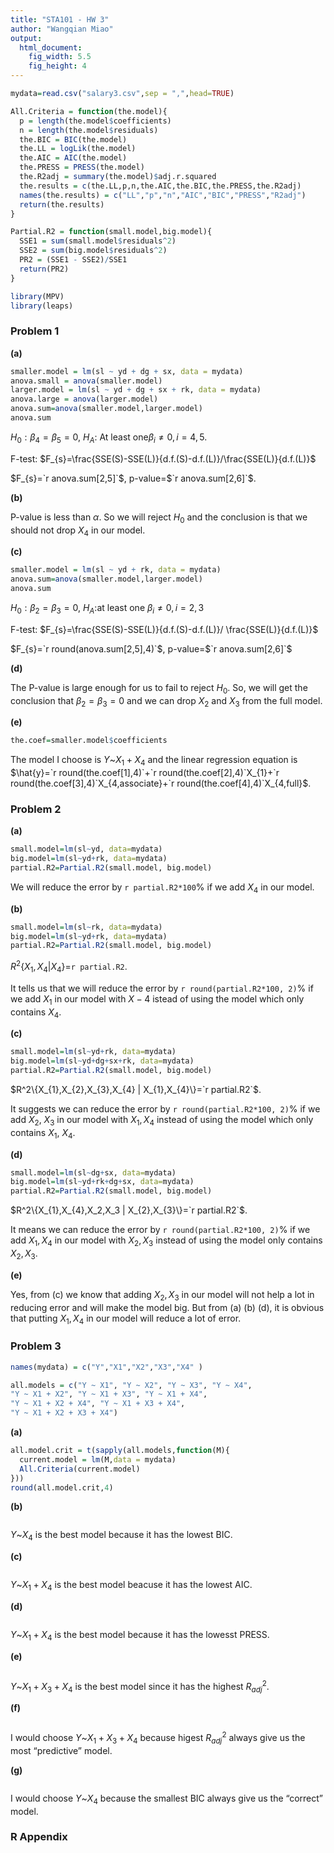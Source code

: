 ```yaml
---
title: "STA101 - HW 3"
author: "Wangqian Miao"
output:
  html_document:
    fig_width: 5.5
    fig_height: 4
---
```


```r
mydata=read.csv("salary3.csv",sep = ",",head=TRUE)
```
```r
All.Criteria = function(the.model){
  p = length(the.model$coefficients)
  n = length(the.model$residuals)
  the.BIC = BIC(the.model)
  the.LL = logLik(the.model)
  the.AIC = AIC(the.model)
  the.PRESS = PRESS(the.model)
  the.R2adj = summary(the.model)$adj.r.squared
  the.results = c(the.LL,p,n,the.AIC,the.BIC,the.PRESS,the.R2adj)
  names(the.results) = c("LL","p","n","AIC","BIC","PRESS","R2adj")
  return(the.results)
}
```

```r
Partial.R2 = function(small.model,big.model){
  SSE1 = sum(small.model$residuals^2)
  SSE2 = sum(big.model$residuals^2)
  PR2 = (SSE1 - SSE2)/SSE1
  return(PR2)
}
```
```r
library(MPV)
library(leaps)
```
### Problem 1
**(a)**
```r
smaller.model = lm(sl ~ yd + dg + sx, data = mydata)
anova.small = anova(smaller.model)
larger.model = lm(sl ~ yd + dg + sx + rk, data = mydata)
anova.large = anova(larger.model)
anova.sum=anova(smaller.model,larger.model)
anova.sum
```

$H_{0}: \beta_{4}=\beta_5=0$, $H_{A}:$ At least one$\beta_i\neq0, i=4,5$. 

F-test: $F_{s}=\frac{SSE(S)-SSE(L)}{d.f.(S)-d.f.(L)}/\frac{SSE(L)}{d.f.(L)}$  

$F_{s}=`r anova.sum[2,5]`$, p-value=$`r anova.sum[2,6]`$.  


**(b)**

P-value is less than $\alpha$. So we will reject $H_0$ and the conclusion is that we should not drop $X_4$ in our model.

**(c)**
```r
smaller.model = lm(sl ~ yd + rk, data = mydata)
anova.sum=anova(smaller.model,larger.model)
anova.sum
```

$H_{0}:\beta_{2}=\beta_{3}=0$, $H_{A}$:at least one $\beta_{i}\neq 0, i=2,3$  

F-test: $F_{s}=\frac{SSE(S)-SSE(L)}{d.f.(S)-d.f.(L)}/ \frac{SSE(L)}{d.f.(L)}$  

$F_{s}=`r round(anova.sum[2,5],4)`$, p-value=$`r anova.sum[2,6]`$  

**(d)**

The P-value is large enough for us to fail to reject $H_{0}$. So, we will get the conclusion that $\beta_{2}=\beta_{3}=0$ and we can drop $X_{2}$ and $X_{3}$ from the full model. 

**(e)**
```r
the.coef=smaller.model$coefficients
```

The model I choose is $Y$~$X_{1}+X_{4}$ and the linear regression equation is $\hat{y}=`r round(the.coef[1],4)`+`r round(the.coef[2],4)`X_{1}+`r round(the.coef[3],4)`X_{4,associate}+`r round(the.coef[4],4)`X_{4,full}$.

### Problem 2
**(a)**
```r
small.model=lm(sl~yd, data=mydata)
big.model=lm(sl~yd+rk, data=mydata)
partial.R2=Partial.R2(small.model, big.model)
```

We will reduce the error by `r partial.R2*100`% if we add $X_4$ in our model. 

**(b)**
```r
small.model=lm(sl~rk, data=mydata)
big.model=lm(sl~yd+rk, data=mydata)
partial.R2=Partial.R2(small.model, big.model)
```

$R^2\{X_1,X_4|X_4\}$=`r partial.R2`.

It tells us that we will reduce the error by `r round(partial.R2*100, 2)`% if we add $X_1$ in our model with $X-4$ istead of using the model which only contains $X_4$.

**(c)**
```r
small.model=lm(sl~yd+rk, data=mydata)
big.model=lm(sl~yd+dg+sx+rk, data=mydata)
partial.R2=Partial.R2(small.model, big.model)
```

$R^2\{X_{1},X_{2},X_{3},X_{4} | X_{1},X_{4}\}=`r partial.R2`$.   

It suggests we can reduce the error by `r round(partial.R2*100, 2)`% if we add $X_{2}$, $X_{3}$ in our model with $X_1,X_4$ instead of using the model which only contains $X_{1}$, $X_{4}$.

**(d)**
```r
small.model=lm(sl~dg+sx, data=mydata)
big.model=lm(sl~yd+rk+dg+sx, data=mydata)
partial.R2=Partial.R2(small.model, big.model)
```

$R^2\{X_{1},X_{4},X_2,X_3 | X_{2},X_{3}\}=`r partial.R2`$.  

It means we can reduce the error by `r round(partial.R2*100, 2)`% if we add $X_{1}, X_{4}$ in our model with $X_2, X_3$ instead of using the model only contains $X_{2}, X_{3}$.

**(e)**

Yes, from (c) we know that adding $X_2, X_3$ in our model will not help a lot in reducing error and will make the model big. But from (a) (b) (d), it is obvious that putting $X_1, X_4$ in our model will reduce a lot of error.


### Problem 3

```r
names(mydata) = c("Y","X1","X2","X3","X4" )
```

```r
all.models = c("Y ~ X1", "Y ~ X2", "Y ~ X3", "Y ~ X4",
"Y ~ X1 + X2", "Y ~ X1 + X3", "Y ~ X1 + X4",
"Y ~ X1 + X2 + X4", "Y ~ X1 + X3 + X4",
"Y ~ X1 + X2 + X3 + X4")
```

**(a)**
```r
all.model.crit = t(sapply(all.models,function(M){
  current.model = lm(M,data = mydata)
  All.Criteria(current.model)
}))
round(all.model.crit,4)
```

**(b)**
```r

```

$Y$~$X_{4}$ is the best model because it has the lowest BIC.

**(c)**
```r

```

$Y$~$X_{1}+X_{4}$ is the best model beacuse it has the lowest AIC.

**(d)**
```r

```

$Y$~$X_{1}+X_{4}$ is the best model because it has the lowesst PRESS.

**(e)**
```r

```

$Y$~$X_{1}+X_{3}+X_{4}$ is the best model since it has the highest $R^{2}_{adj}$.

**(f)**
```r

```

I would choose $Y$~$X_{1}+X_{3}+X_{4}$ because higest $R^2_{adj}$ always give us the most "predictive" model.

**(g)**
```r

```

I would choose $Y$~$X_{4}$ because the smallest BIC always give us the "correct" model.

### R Appendix
```r
```